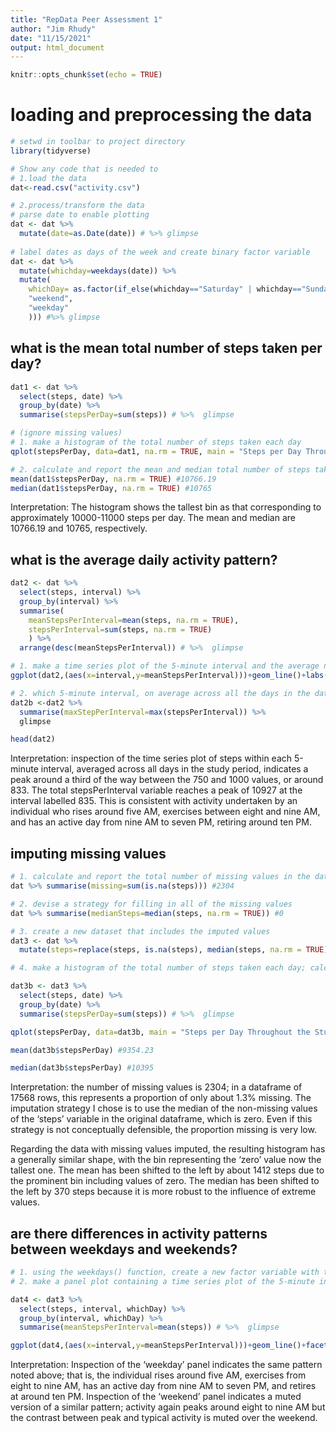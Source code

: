 ---
title: "RepData Peer Assessment 1"
author: "Jim Rhudy"
date: "11/15/2021"
output: html_document
---

```{r setup, include=FALSE}
knitr::opts_chunk$set(echo = TRUE)
```

# loading and preprocessing the data

```{r start, echo=TRUE}
# setwd in toolbar to project directory
library(tidyverse)

# Show any code that is needed to 
# 1.load the data
dat<-read.csv("activity.csv")

# 2.process/transform the data
# parse date to enable plotting
dat <- dat %>%
  mutate(date=as.Date(date)) # %>% glimpse
                      
# label dates as days of the week and create binary factor variable
dat <- dat %>%
  mutate(whichday=weekdays(date)) %>%
  mutate(
    whichDay= as.factor(if_else(whichday=="Saturday" | whichday=="Sunday", 
    "weekend", 
    "weekday"
    ))) #%>% glimpse
```

## what is the mean total number of steps taken per day?

```{r 1, echo=TRUE}

dat1 <- dat %>%
  select(steps, date) %>%
  group_by(date) %>%
  summarise(stepsPerDay=sum(steps)) # %>%  glimpse

# (ignore missing values)
# 1. make a histogram of the total number of steps taken each day
qplot(stepsPerDay, data=dat1, na.rm = TRUE, main = "Steps per Day Throughout the Study Period")

# 2. calculate and report the mean and median total number of steps taken per day
mean(dat1$stepsPerDay, na.rm = TRUE) #10766.19
median(dat1$stepsPerDay, na.rm = TRUE) #10765

```

Interpretation: The histogram shows the tallest bin as that corresponding to approximately 10000-11000 steps per day. The mean and median are 10766.19 and 10765, respectively.

## what is the average daily activity pattern?

```{r 2, echo=TRUE}

dat2 <- dat %>%
  select(steps, interval) %>%
  group_by(interval) %>%
  summarise(
    meanStepsPerInterval=mean(steps, na.rm = TRUE),
    stepsPerInterval=sum(steps, na.rm = TRUE)
    ) %>% 
  arrange(desc(meanStepsPerInterval)) # %>%  glimpse

# 1. make a time series plot of the 5-minute interval and the average number of steps taken, averaged across all days
ggplot(dat2,(aes(x=interval,y=meanStepsPerInterval)))+geom_line()+labs(title="Mean Steps Per Interval Throughout the Study Period")

# 2. which 5-minute interval, on average across all the days in the dataset, contains the maximum number of steps?
dat2b <-dat2 %>%
  summarise(maxStepPerInterval=max(stepsPerInterval)) %>%
  glimpse

head(dat2)

```

Interpretation: inspection of the time series plot of steps within each 5-minute interval, averaged across all days in the study period, indicates a peak around a third of the way between the 750 and 1000 values, or around 833. The total stepsPerInterval variable reaches a peak of 10927 at the interval labelled 835. This is consistent with activity undertaken by an individual who rises around five AM, exercises between eight and nine AM, and has an active day from nine AM to seven PM, retiring around ten PM.


## imputing missing values

```{r 3, echo=TRUE}

# 1. calculate and report the total number of missing values in the dataset
dat %>% summarise(missing=sum(is.na(steps))) #2304

# 2. devise a strategy for filling in all of the missing values
dat %>% summarise(medianSteps=median(steps, na.rm = TRUE)) #0

# 3. create a new dataset that includes the imputed values
dat3 <- dat %>%
  mutate(steps=replace(steps, is.na(steps), median(steps, na.rm = TRUE))) # %>%  glimpse

# 4. make a histogram of the total number of steps taken each day; calculate and report the mean and median total number of steps taken per day. Do these values differ from the estimates from the first part of the assignment? What is the impact of imputing missing data on the estimates of the total daily number of steps?

dat3b <- dat3 %>%
  select(steps, date) %>%
  group_by(date) %>%
  summarise(stepsPerDay=sum(steps)) # %>%  glimpse

qplot(stepsPerDay, data=dat3b, main = "Steps per Day Throughout the Study Period (Missing Data Imputed)")

mean(dat3b$stepsPerDay) #9354.23

median(dat3b$stepsPerDay) #10395

```

Interpretation: the number of missing values is 2304; in a dataframe of 17568 rows, this represents a proportion of only about 1.3% missing. The imputation strategy I chose is to use the median of the non-missing values of the 'steps' variable in the original dataframe, which is zero. Even if this strategy is not conceptually defensible, the proportion missing is very low.

Regarding the data with missing values imputed, the resulting histogram has a generally similar shape, with the bin representing the 'zero' value now the tallest one. The mean has been shifted to the left by about 1412 steps due to the prominent bin including values of zero. The median has been shifted to the left by 370 steps because it is more robust to the influence of extreme values.


## are there differences in activity patterns between weekdays and weekends?

```{r 4, echo=TRUE}

# 1. using the weekdays() function, create a new factor variable with two levels: "weekday" and "weekend"
# 2. make a panel plot containing a time series plot of the 5-minute interval and the average number of steps taken, averaged across off weekend days or weekday days

dat4 <- dat3 %>%
  select(steps, interval, whichDay) %>%
  group_by(interval, whichDay) %>%
  summarise(meanStepsPerInterval=mean(steps)) # %>%  glimpse

ggplot(dat4,(aes(x=interval,y=meanStepsPerInterval)))+geom_line()+facet_wrap(~whichDay)+labs(title = "Mean Steps Per Interval Throughout the Study Period, Weekday vs. Weekend")

```

Interpretation: Inspection of the 'weekday' panel indicates the same pattern noted above; that is, the individual rises around five AM, exercises from eight to nine AM, has an active day from nine AM to seven PM, and retires at around ten PM. Inspection of the 'weekend' panel indicates a muted version of a similar pattern; activity again peaks around eight to nine AM but the contrast between peak and typical activity is muted over the weekend. 


